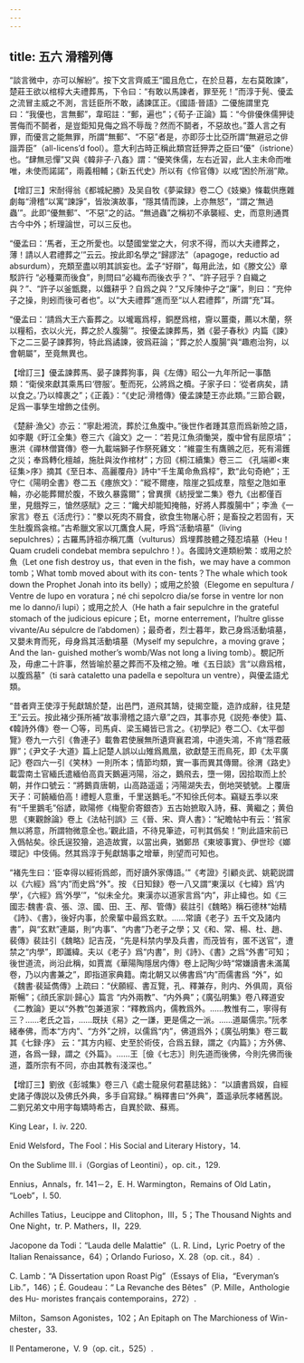 ```yaml
---
---
---
```

title: 五六 滑稽列傳
---




“談言微中，亦可以解紛”。按下文言齊威王“國且危亡，在於旦暮，左右莫敢諫”，楚莊王欲以棺椁大夫禮葬馬，下令曰：“有敢以馬諫者，罪至死！”而淳于髡、優孟之流冒主威之不測，言廷臣所不敢，譎諫匡正。《國語·晉語》二優施謂里克曰：“我優也，言無郵”，韋昭註：“郵，遍也”；《荀子·正論》篇：“今俳優侏儒狎徒詈侮而不鬬者，是豈鉅知見侮之爲不辱哉？然而不鬬者，不惡故也。”蓋人言之有罪，而優言之能無罪，所謂“無郵”、“不惡”者是，亦即莎士比亞所謂“無避忌之俳諧弄臣”（all-licens’d fool）。意大利古時正稱此類宫廷狎弄之臣曰“優”（istrione）也。“肆無忌憚”又與《韓非子·八姦》謂：“優笑侏儒，左右近習，此人主未命而唯唯，未使而諾諾”，兩義相輔；《新五代史》所以有《伶官傳》以戒“困於所溺”歟。

【增訂三】宋耐得翁《都城紀勝》及吴自牧《夢粱録》卷二〇《妓樂》條載供應雜劇每“滑稽”以寓“諫諍”，皆妝演故事，“隱其情而諫，上亦無怒”，“謂之‘無過蟲’”。此即“優無郵”、“不惡”之的詁。“無過蟲”之稱初不承襲經、史，而意則通貫古今中外；析理論世，可以三反也。

“優孟曰：‘馬者，王之所愛也。以楚國堂堂之大，何求不得，而以大夫禮葬之，薄！請以人君禮葬之’”云云。按此即名學之“歸謬法”（apagoge，reductio ad absurdum），充類至盡以明其誤妄也。孟子“好辯”，每用此法，如《滕文公》章駁許行 “必種粟而後食”，則問曰“必織布而後衣乎？”、“許子冠乎？自織之與？”、“許子以釜甑爨，以鐵耕乎？自爲之與？”又斥陳仲子之“廉”，則曰：“充仲子之操，則蚓而後可者也”。以“大夫禮葬”進而至“以人君禮葬”，所謂“充”耳。

“優孟曰：‘請爲大王六畜葬之。以壠竈爲椁，銅歷爲棺，齎以薑棗，薦以木蘭，祭以糧稻，衣以火光，葬之於人腹腸’”。按優孟諫葬馬，猶《晏子春秋》内篇《諫》下之二三晏子諫葬狗，特此爲譎諫，彼爲莊論；“葬之於人腹腸”與“趣庖治狗，以會朝屬”，至竟無異也。

【增訂三】優孟諫葬馬、晏子諫葬狗事，與《左傳》昭公一九年所記一事酷類：“衛侯來獻其乘馬曰‘啓服’。塹而死，公將爲之櫝。子家子曰：‘從者病矣，請以食之。’乃以幃裹之”；《正義》：“《史記·滑稽傳》優孟諫楚王亦此類。”三節合觀，足爲一事孳生增飾之佳例。

《楚辭·漁父》亦云：“寧赴湘流，葬於江魚腹中。”後世作者踵其意而爲新險之語，如李覯《盱江全集》卷三六《論文》之一：“若見江魚須慟哭，腹中曾有屈原墳”；惠洪《禪林僧寶傳》卷一九載端獅子作祭死雞文：“維靈生有鷹鸇之厄，死有湯鑊之災；奉爲轉化檀越，施肚與汝作棺材”；方回《桐江續集》卷三二 《孔端卿<東征集>序》摘其《至日本、高麗覆舟》詩中“千生萬命魚爲椁”，歎“此句奇絶”；王守仁《陽明全書》卷二五《瘞旅文》：“縱不爾瘞，陰崖之狐成羣，陰壑之虺如車輪，亦必能葬爾於腹，不致久暴露爾”；曾異撰《紡授堂二集》卷九《出都僅百里，見餓殍三，愴然感賦》之三：“饞犬却能知掩骼，好將人葬腹腸中”；李漁《一家言》卷五《活虎行》：“豢以死肉不屑食，欲食生物屠心肝；是畜投之若固有，天生肚腹爲衾棺。”古希臘文家以兀鷹食人屍，呼爲“活動墳墓”（living sepulchres）；古羅馬詩祖亦稱兀鷹（vulturus）爲埋葬肢體之殘忍墳墓（Heu！Quam crudeli condebat membra sepulchro！）。各國詩文連類紛繁：或用之於魚（Let one fish destroy us，that even in the fish，we may have a common tomb；What tomb moved about with its con- tents？The whale which took down the Prophet Jonah into its belly）；或用之於狼（Elegome en sepultura / Ventre de lupo en voratura；né chi sepolcro dia/se forse in ventre lor non me lo danno/i lupi）；或用之於人（He hath a fair sepulchre in the grateful stomach of the judicious epicure；Et，morne enterrement，l’huître glisse vivante/Au sépulcre de l’abdomen）；最奇者，烈士暮年，歎己身爲活動墳墓，又嬰未育而死，母身爲其活動墳墓（Myself my sepulchre，a moving grave； And the lan- guished mother’s womb/Was not long a living tomb）。覩記所及，毋慮二十許事，然皆喻於墓之葬而不及棺之殮。唯《五日談》言“以鼎爲棺，以腹爲墓”（ti sarà cataletto una padella e sepoltura un ventre），與優孟語尤類。

“昔者齊王使淳于髡獻鵠於楚，出邑門，道飛其鵠，徒揭空籠，造詐成辭，往見楚王”云云。按此褚少孫所補“故事滑稽之語六章”之四，其事亦見《説苑·奉使》篇、《韓詩外傳》卷一 〇等，司馬貞、梁玉繩皆已言之。《初學記》卷二〇、《太平御覽》卷九一六引《魯連子》載魯君使展無所遺齊襄君鴻，中道失鴻，不肯“隱君蔽罪”；《尹文子·大道》篇上記楚人誤以山雉爲鳳凰，欲獻楚王而鳥死，即《太平廣記》卷四六一引《笑林》一則所本；情節均類，實一事而異其傳爾。徐渭《路史》載雲南土官緬氏遣緬伯高貢天鵝遍沔陽，浴之，鵝飛去，墮一翎，因拾取而上於朝，并作口號云：“將鵝貢唐朝，山高路遥遥；沔陽湖失去，倒地哭號號。上覆唐天子：可饒緬伯高！禮輕人意重，千里送鵝毛。”不知徐氏何本。竊疑五季以來有“千里鵝毛”俗諺，歐陽修《梅聖俞寄銀杏》五古始摭取入詩，蘇、黄繼之；黄伯思 《東觀餘論》卷上《法帖刊誤》三《晉、宋、齊人書》：“紀瞻帖中有云：‘貧家無以將意，所謂物微意全也。’觀此語，不待見筆迹，可判其僞矣！”則此語宋前已入僞帖矣。徐氏逞狡獪，追造故實，以當出典，猶鄭昂《東坡事實》、伊世珍《嫏環記》中伎倆。然其爲淳于髡獻鵠事之增華，則望而可知也。

“褚先生曰：‘臣幸得以經術爲郎，而好讀外家傳語。’”《考證》引顧炎武、姚範説謂以《六經》爲“内”而史爲“外”。按 《日知録》卷一八又謂“東漢以《七緯》爲‘内學’，《六經》爲‘外學’”，“似未全允。東漢亦以道家言爲“内”，非止緯也。如《三國志·魏書·袁、張、涼、國、田、王、邴、管傳》裴註引《魏略》稱石德林“始精《詩》、《書》，後好内事，於衆輩中最爲玄默。……常讀《老子》五千文及諸内書”，與“玄默”連屬，則“内事”、“内書”乃老子之學；又《和、常、楊、杜、趙、裴傳》裴註引《魏略》記吉茂，“先是科禁内學及兵書，而茂皆有，匿不送官”，遭禁之“内學”，即讖緯。夫以《老子》爲“内書”，則《詩》、《書》之爲“外書”可知；後世道流，尚沿此稱，如賈嵩《華陽陶隱居内傳》卷上記陶少時“常嫌讀書未滿萬卷，乃以内書兼之”，即指道家典籍。南北朝又以佛書爲“内”而儒書爲 “外”，如《魏書·裴延儁傳》上疏曰：“伏願經、書互覽，孔、釋兼存，則内、外俱周，真俗斯暢”；《顔氏家訓·歸心》篇言 “内外兩教”、“内外典”；《廣弘明集》卷八釋道安《二教論》更以“外教”包兼道家：“釋教爲内，儒教爲外。……教惟有二，寧得有三？……老氏之旨，……既扶《易》之一謙，更是儒之一派。……道屬儒宗。”阮孝緒奉佛，而本“方内”、“方外”之辨，以儒爲“内”，佛道爲外；《廣弘明集》卷三載其《七録·序》 云：“其方内經、史至於術伎，合爲五録，謂之《内篇》；方外佛、道，各爲一録，謂之《外篇》。……王［儉《七志》］則先道而後佛，今則先佛而後道，蓋所宗有不同，亦由其教有淺深也。”

【增訂三】劉攽《彭城集》卷三八《處士龍泉何君墓誌銘》： “以讀書爲娱，自經史諸子傳説以及佛氏外典，多手自寫録。” 稱釋書曰“外典”，蓋遥承阮孝緒舊説。二劉兄弟文中用字每矯時希古，自異於歐、蘇焉。

King Lear，I. iv. 220.

Enid Welsford，The Fool：His Social and Literary History，14.

On the Sublime III. i（Gorgias of Leontini），op. cit.，129.

Ennius，Annals，fr. 141－2，E. H. Warmington，Remains of Old Latin， “Loeb”，I. 50.

Achilles Tatius，Leucippe and Clitophon，III，5；The Thousand Nights and One Night，tr. P. Mathers，II，229.

Jacopone da Todi：“Lauda delle Malattie”（L. R. Lind，Lyric Poetry of the Italian Renaissance，64）；Orlando Furioso，X. 28（op. cit.，84）.

C. Lamb：“A Dissertation upon Roast Pig”（Essays of Elia，“Everyman’s Lib.”，146）；É. Goudeau：“ La Revanche des Bêtes”（P. Mille，Anthologie des Hu- moristes français contemporains，272）.

Milton，Samson Agonistes，102；An Epitaph on The Marchioness of Win- chester，33.

Il Pentamerone，V. 9（op. cit.，525）.